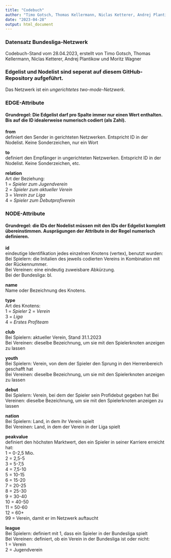 ---
title: "Codebuch"
author: "Timo Gotsch, Thomas Kellermann, Niclas Ketterer, Andrej Plantikow, Moritz Wagner"
date: "2023-04-28"
output: html_document
---

### Datensatz Bundesliga-Netzwerk

Codebuch-Stand vom 28.04.2023, erstellt von Timo Gotsch, Thomas Kellermann, Niclas Ketterer, Andrej Plantikow und Moritz Wagner


### Edgelist und Nodelist sind seperat auf diesem GitHub-Repository aufgeführt.

Das Netzwerk ist ein *ungerichtetes two-mode-Netzwerk*. 


### EDGE-Attribute
####	Grundregel: Die Edgelist darf pro Spalte immer nur einen Wert enthalten. Bis auf die ID idealerweise numerisch codiert (als Zahl).																								


**from**    
definiert den Sender in gerichteten Netzwerken. Entspricht ID in der Nodelist. Keine Sonderzeichen, nur ein Wort

**to**    
definiert den Empfänger in ungerichteten Netzwerken. Entspricht ID in der Nodelist. Keine Sonderzeichen, etc. 			

**relation**  
Art der Beziehung:    
1 = *Spieler zum Jugendverein*    
2 = *Spieler zum aktueller Verein*    
3 = *Verein zur Liga*   
4 = *Spieler zum Debutprofiverein*    



### NODE-Attribute  
#### Grundregel: die IDs der Nodelist müssen mit den IDs der Edgelist komplett übereinstimmen. Ausprägungen der Attribute in der Regel numerisch definieren.

**id**  
eindeutige Identifikation jedes einzelnen Knotens (vertex), benutzt wurden:   
Bei Spielern: die Initalien des jeweils codierten Vereins in Kombination mit der Rückennummer.    
Bei Vereinen: eine eindeutig zuweisbare Abkürzung.    
Bei der Bundesliga: bl.

**name**    
Name oder Bezeichnung des Knotens. 																								

**type**    
Art des Knotens:    
1 = *Spieler*
2 = *Verein*    
3 = *Liga*    
4 = *Erstes Profiteam*

**club**    
Bei Spielern: aktueller Verein, Stand 31.1.2023   
Bei Vereinen: dieselbe Bezeichnung, um sie mit den Spielerknoten anzeigen zu lassen

**youth**  
Bei Spielern: Verein, von dem der Spieler den Sprung in den Herrenbereich geschafft hat   
Bei Vereinen: dieselbe Bezeichnung, um sie mit den Spielerknoten anzeigen zu lassen

**debut**   
Bei Spielern: Verein, bei dem der Spieler sein Profidebut gegeben hat
Bei Vereinen: dieselbe Bezeichnung, um sie mit den Spielerknoten anzeigen zu lassen

**nation**    
Bei Spielern: Land, in dem ihr Verein spielt    
Bei Vereinen: Land, in dem der Verein in der Liga spielt

**peakvalue**   
definiert den höchsten Marktwert, den ein Spieler in seiner Karriere erreicht hat:    
1 = 0-2,5 Mio.    
2 = 2,5-5   
3 = 5-7,5   
4 = 7,5-10    
5 = 10-15   
6 = 15-20   
7 = 20-25   
8 = 25-30   
9 = 30-40   
10 = 40-50    
11 = 50-60    
12 = 60+    
99 = Verein, damit er im Netzwerk auftaucht

**league**    
Bei Spielern: definiert mit 1, dass ein Spieler in der Bundesliga spielt    
Bei Vereinen: definiert, ob ein Verein in der Bundesliga ist oder nicht:    
1 = Verein    
2 = Jugendverein

